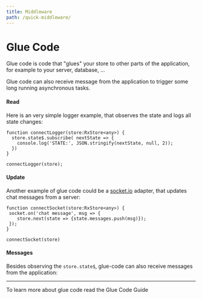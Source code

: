 ```yaml
---
title: Middleware
path: /quick-middleware/
---
```



# Glue Code

Glue code is code that "glues" your store to other parts of the application, for example to your server, database, ...

Glue code can also receive message from the application to trigger some long running asynchronous tasks.

#### Read

Here is an very simple logger example, that observes the state and logs all state changes:

```code src=https://stackblitz.com/edit/react-rx-state-hello-quick-glue?file=index.tsx
function connectLogger(store:RxStore<any>) {
  store.state$.subscribe( nextState => {
    console.log('STATE:', JSON.stringify(nextState, null, 2));
  })
}

connectLogger(store);
```

#### Update

Another example of glue code could be a <a href="https://socket.io">socket.io</a> adapter, that updates chat messages from a server:

```
function connectSocket(store:RxStore<any>) {
 socket.on('chat message', msg => {
    store.next(state => {state.messages.push(msg)});
 });
}

connectSocket(store)
```

#### Messages

Besides observing the `store.state$`, glue-code can also receive messages from the application:

<hr />

To learn more about glue code read the <Link to="/glue-code">Glue Code Guide</Link>
